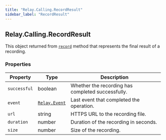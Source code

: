 ```yaml
---
title: "Relay.Calling.RecordResult"
sidebar_label: "RecordResult"
---
```


[record]: /sdks/reference/realtime-sdk/v2/sdks/python/calling/call#record
[relay-event]: /sdks/reference/realtime-sdk/v2/sdks/python/event

## Relay.Calling.RecordResult

This object returned from [`record`][record] method that represents the final result of a recording.

### Properties

| Property | Type | Description |
| -------- | ---- | ----------- |
| `successful` | boolean | Whether the recording has completed successfully. |
| `event` | [`Relay.Event`][relay-event] | Last event that completed the operation. |
| `url` | string | HTTPS URL to the recording file. |
| `duration` | number | Duration of the recording in seconds. |
| `size` | number | Size of the recording. |